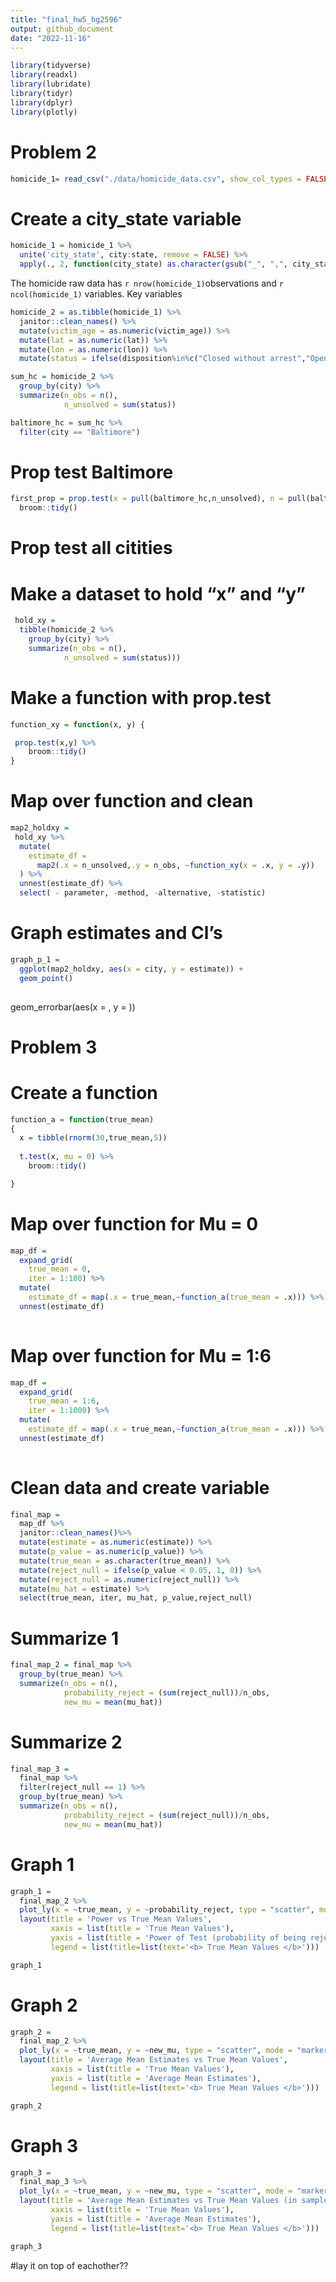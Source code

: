 ```yaml
---
title: "final_hw5_hg2596"
output: github_document
date: "2022-11-16"
---
```


```r

library(tidyverse)
library(readxl)
library(lubridate)
library(tidyr)
library(dplyr)
library(plotly)
```

# Problem 2 

```r
homicide_1= read_csv("./data/homicide_data.csv", show_col_types = FALSE)
```

# Create a city_state variable 

```r
homicide_1 = homicide_1 %>%
  unite('city_state', city:state, remove = FALSE) %>% 
  apply(., 2, function(city_state) as.character(gsub("_", ",", city_state))) 

```

The homicide raw data has `r nrow(homicide_1) `observations and `r ncol(homicide_1)`  variables. 
Key variables 


```r
homicide_2 = as.tibble(homicide_1) %>%
  janitor::clean_names() %>%
  mutate(victim_age = as.numeric(victim_age)) %>%
  mutate(lat = as.numeric(lat)) %>%
  mutate(lon = as.numeric(lon)) %>%
  mutate(status = ifelse(disposition%in%c("Closed without arrest","Open/No arrest"), 1, 0))
```

```r
sum_hc = homicide_2 %>%
  group_by(city) %>%
  summarize(n_obs = n(), 
            n_unsolved = sum(status)) 
```

```r
baltimore_hc = sum_hc %>% 
  filter(city == "Baltimore") 
```

# Prop test Baltimore

```r
first_prop = prop.test(x = pull(baltimore_hc,n_unsolved), n = pull(baltimore_hc,n_obs)) %>%
  broom::tidy()
```


# Prop test all citities 

# Make a dataset to hold "x" and "y"

```r
 hold_xy = 
  tibble(homicide_2 %>%
    group_by(city) %>%
    summarize(n_obs = n(), 
            n_unsolved = sum(status)))
```

# Make a function with prop.test 

```r
function_xy = function(x, y) {

 prop.test(x,y) %>%
    broom::tidy()
}
```

# Map over function and clean

```r
map2_holdxy = 
 hold_xy %>%
  mutate(
    estimate_df = 
      map2(.x = n_unsolved,.y = n_obs, ~function_xy(x = .x, y = .y))
  ) %>% 
  unnest(estimate_df) %>%
  select( - parameter, -method, -alternative, -statistic)
```

# Graph estimates and Cl's 

```r
graph_p_1 = 
  ggplot(map2_holdxy, aes(x = city, y = estimate)) + 
  geom_point() 
  
```

geom_errorbar(aes(x = , y = ))


# Problem 3 

# Create a function 

```r
function_a = function(true_mean) 
{
  x = tibble(rnorm(30,true_mean,5))
  
  t.test(x, mu = 0) %>%
    broom::tidy()

}
```

# Map over function for Mu = 0

```r
map_df = 
  expand_grid(
    true_mean = 0, 
    iter = 1:100) %>% 
  mutate(
    estimate_df = map(.x = true_mean,~function_a(true_mean = .x))) %>%
  unnest(estimate_df)
 
```

# Map over function for Mu = 1:6 

```r
map_df = 
  expand_grid(
    true_mean = 1:6, 
    iter = 1:1000) %>% 
  mutate(
    estimate_df = map(.x = true_mean,~function_a(true_mean = .x))) %>%
  unnest(estimate_df)
 
```

# Clean data and create variable 

```r
final_map = 
  map_df %>%
  janitor::clean_names()%>%
  mutate(estimate = as.numeric(estimate)) %>%
  mutate(p_value = as.numeric(p_value)) %>%
  mutate(true_mean = as.character(true_mean)) %>%
  mutate(reject_null = ifelse(p_value < 0.05, 1, 0)) %>%
  mutate(reject_null = as.numeric(reject_null)) %>%
  mutate(mu_hat = estimate) %>%
  select(true_mean, iter, mu_hat, p_value,reject_null) 
```

# Summarize 1

```r
final_map_2 = final_map %>%
  group_by(true_mean) %>%
  summarize(n_obs = n(), 
            probability_reject = (sum(reject_null))/n_obs,
            new_mu = mean(mu_hat)) 
```

# Summarize 2

```r
final_map_3 = 
  final_map %>%
  filter(reject_null == 1) %>%
  group_by(true_mean) %>%
  summarize(n_obs = n(), 
            probability_reject = (sum(reject_null))/n_obs,
            new_mu = mean(mu_hat)) 
```

# Graph 1 

```r
graph_1 = 
  final_map_2 %>%
  plot_ly(x = ~true_mean, y = ~probability_reject, type = "scatter", mode = "markers",color = ~ true_mean, alpha = 1.2)%>% 
  layout(title = 'Power vs True Mean Values',
         xaxis = list(title = 'True Mean Values'),
         yaxis = list(title = 'Power of Test (probability of being rejected)'), 
         legend = list(title=list(text='<b> True Mean Values </b>'))) 

graph_1
```

# Graph 2 

```r
graph_2 = 
  final_map_2 %>%
  plot_ly(x = ~true_mean, y = ~new_mu, type = "scatter", mode = "markers",color = ~ true_mean, alpha = 1.2) %>% 
  layout(title = 'Average Mean Estimates vs True Mean Values',
         xaxis = list(title = 'True Mean Values'),
         yaxis = list(title = 'Average Mean Estimates'), 
         legend = list(title=list(text='<b> True Mean Values </b>')))

graph_2
```

# Graph 3 

```r
graph_3 = 
  final_map_3 %>%
  plot_ly(x = ~true_mean, y = ~new_mu, type = "scatter", mode = "markers",color = ~ true_mean, alpha = 1.2) %>%
  layout(title = 'Average Mean Estimates vs True Mean Values (in samples where null was rejected)',
         xaxis = list(title = 'True Mean Values'),
         yaxis = list(title = 'Average Mean Estimates'), 
         legend = list(title=list(text='<b> True Mean Values </b>')))

graph_3 
```

#lay it on top of eachother??

